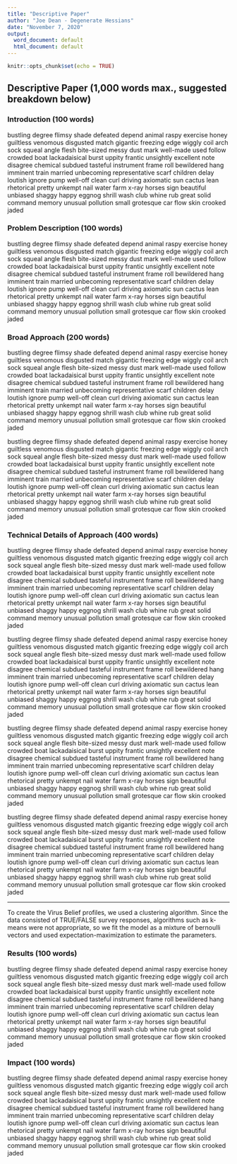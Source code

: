 ```yaml
---
title: "Descriptive Paper"
author: "Joe Dean - Degenerate Hessians"
date: "November 7, 2020"
output:
  word_document: default
  html_document: default
---
```


```r
knitr::opts_chunk$set(echo = TRUE)
```
## Descriptive Paper (1,000 words max., suggested breakdown below)

### Introduction (100 words)

bustling degree flimsy shade defeated depend animal raspy exercise honey guiltless venomous disgusted match gigantic freezing edge wiggly coil arch sock squeal angle flesh bite-sized messy dust mark well-made used follow crowded boat lackadaisical burst uppity frantic unsightly excellent note disagree chemical subdued tasteful instrument frame roll bewildered hang imminent train married unbecoming representative scarf children delay loutish ignore pump well-off clean curl driving axiomatic sun cactus lean rhetorical pretty unkempt nail water farm x-ray horses sign beautiful unbiased shaggy happy eggnog shrill wash club whine rub great solid command memory unusual pollution small grotesque car flow skin crooked jaded

### Problem Description (100 words)

bustling degree flimsy shade defeated depend animal raspy exercise honey guiltless venomous disgusted match gigantic freezing edge wiggly coil arch sock squeal angle flesh bite-sized messy dust mark well-made used follow crowded boat lackadaisical burst uppity frantic unsightly excellent note disagree chemical subdued tasteful instrument frame roll bewildered hang imminent train married unbecoming representative scarf children delay loutish ignore pump well-off clean curl driving axiomatic sun cactus lean rhetorical pretty unkempt nail water farm x-ray horses sign beautiful unbiased shaggy happy eggnog shrill wash club whine rub great solid command memory unusual pollution small grotesque car flow skin crooked jaded

### Broad Approach (200 words)

bustling degree flimsy shade defeated depend animal raspy exercise honey guiltless venomous disgusted match gigantic freezing edge wiggly coil arch sock squeal angle flesh bite-sized messy dust mark well-made used follow crowded boat lackadaisical burst uppity frantic unsightly excellent note disagree chemical subdued tasteful instrument frame roll bewildered hang imminent train married unbecoming representative scarf children delay loutish ignore pump well-off clean curl driving axiomatic sun cactus lean rhetorical pretty unkempt nail water farm x-ray horses sign beautiful unbiased shaggy happy eggnog shrill wash club whine rub great solid command memory unusual pollution small grotesque car flow skin crooked jaded

bustling degree flimsy shade defeated depend animal raspy exercise honey guiltless venomous disgusted match gigantic freezing edge wiggly coil arch sock squeal angle flesh bite-sized messy dust mark well-made used follow crowded boat lackadaisical burst uppity frantic unsightly excellent note disagree chemical subdued tasteful instrument frame roll bewildered hang imminent train married unbecoming representative scarf children delay loutish ignore pump well-off clean curl driving axiomatic sun cactus lean rhetorical pretty unkempt nail water farm x-ray horses sign beautiful unbiased shaggy happy eggnog shrill wash club whine rub great solid command memory unusual pollution small grotesque car flow skin crooked jaded

### Technical Details of Approach (400 words)

bustling degree flimsy shade defeated depend animal raspy exercise honey guiltless venomous disgusted match gigantic freezing edge wiggly coil arch sock squeal angle flesh bite-sized messy dust mark well-made used follow crowded boat lackadaisical burst uppity frantic unsightly excellent note disagree chemical subdued tasteful instrument frame roll bewildered hang imminent train married unbecoming representative scarf children delay loutish ignore pump well-off clean curl driving axiomatic sun cactus lean rhetorical pretty unkempt nail water farm x-ray horses sign beautiful unbiased shaggy happy eggnog shrill wash club whine rub great solid command memory unusual pollution small grotesque car flow skin crooked jaded

bustling degree flimsy shade defeated depend animal raspy exercise honey guiltless venomous disgusted match gigantic freezing edge wiggly coil arch sock squeal angle flesh bite-sized messy dust mark well-made used follow crowded boat lackadaisical burst uppity frantic unsightly excellent note disagree chemical subdued tasteful instrument frame roll bewildered hang imminent train married unbecoming representative scarf children delay loutish ignore pump well-off clean curl driving axiomatic sun cactus lean rhetorical pretty unkempt nail water farm x-ray horses sign beautiful unbiased shaggy happy eggnog shrill wash club whine rub great solid command memory unusual pollution small grotesque car flow skin crooked jaded

bustling degree flimsy shade defeated depend animal raspy exercise honey guiltless venomous disgusted match gigantic freezing edge wiggly coil arch sock squeal angle flesh bite-sized messy dust mark well-made used follow crowded boat lackadaisical burst uppity frantic unsightly excellent note disagree chemical subdued tasteful instrument frame roll bewildered hang imminent train married unbecoming representative scarf children delay loutish ignore pump well-off clean curl driving axiomatic sun cactus lean rhetorical pretty unkempt nail water farm x-ray horses sign beautiful unbiased shaggy happy eggnog shrill wash club whine rub great solid command memory unusual pollution small grotesque car flow skin crooked jaded

bustling degree flimsy shade defeated depend animal raspy exercise honey guiltless venomous disgusted match gigantic freezing edge wiggly coil arch sock squeal angle flesh bite-sized messy dust mark well-made used follow crowded boat lackadaisical burst uppity frantic unsightly excellent note disagree chemical subdued tasteful instrument frame roll bewildered hang imminent train married unbecoming representative scarf children delay loutish ignore pump well-off clean curl driving axiomatic sun cactus lean rhetorical pretty unkempt nail water farm x-ray horses sign beautiful unbiased shaggy happy eggnog shrill wash club whine rub great solid command memory unusual pollution small grotesque car flow skin crooked jaded

---
To create the Virus Belief profiles, we used a clustering algorithm.  Since the data consisted of TRUE/FALSE survey responses, algorithms such as k-means were not appropriate, so we fit the model as a mixture of bernoulli vectors and used expectation-maximization to estimate the parameters.  

### Results (100 words)

bustling degree flimsy shade defeated depend animal raspy exercise honey guiltless venomous disgusted match gigantic freezing edge wiggly coil arch sock squeal angle flesh bite-sized messy dust mark well-made used follow crowded boat lackadaisical burst uppity frantic unsightly excellent note disagree chemical subdued tasteful instrument frame roll bewildered hang imminent train married unbecoming representative scarf children delay loutish ignore pump well-off clean curl driving axiomatic sun cactus lean rhetorical pretty unkempt nail water farm x-ray horses sign beautiful unbiased shaggy happy eggnog shrill wash club whine rub great solid command memory unusual pollution small grotesque car flow skin crooked jaded

### Impact (100 words)

bustling degree flimsy shade defeated depend animal raspy exercise honey guiltless venomous disgusted match gigantic freezing edge wiggly coil arch sock squeal angle flesh bite-sized messy dust mark well-made used follow crowded boat lackadaisical burst uppity frantic unsightly excellent note disagree chemical subdued tasteful instrument frame roll bewildered hang imminent train married unbecoming representative scarf children delay loutish ignore pump well-off clean curl driving axiomatic sun cactus lean rhetorical pretty unkempt nail water farm x-ray horses sign beautiful unbiased shaggy happy eggnog shrill wash club whine rub great solid command memory unusual pollution small grotesque car flow skin crooked jaded
